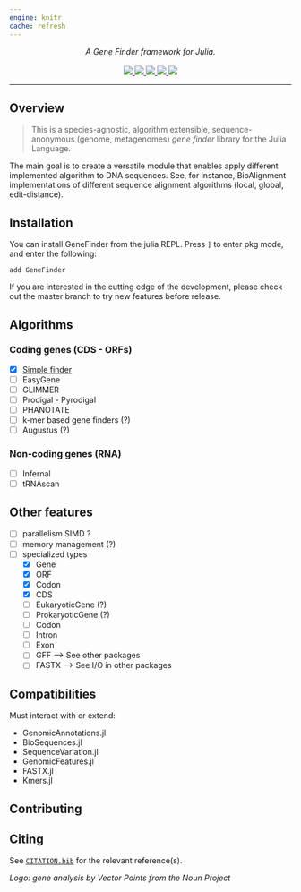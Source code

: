 ```yaml
---
engine: knitr
cache: refresh
---
```


<p align="center">
  <i>A Gene Finder framework for Julia.</i><br/><br/>
  <a href="https://www.repostatus.org/#wip">
    <img src="https://www.repostatus.org/badges/latest/wip.svg">
  </a>
  <a href="https://camilogarciabotero.github.io/GeneFinder.jl/dev/">
    <img src="https://img.shields.io/badge/documentation-online-blue.svg?logo=Julia&logoColor=white">
  </a>
  <a href="https://app.travis-ci.com/camilogarciabotero/GeneFinder.jl">
    <img src="https://app.travis-ci.com/camilogarciabotero/GeneFinder.jl.svg?branch=main">
   <a href="https://github.com/camilogarciabotero/GeneFinder.jl/actions/workflows/CI.yml">
    <img src="https://github.com/camilogarciabotero/GeneFinder.jl/actions/workflows/CI.yml/badge.svg">
  <a href="https://github.com/camilogarciabotero/GeneFinder.jl/blob/main/LICENSE">
    <img src="https://img.shields.io/badge/license-MIT-green.svg">
  </a>
  </a>
</p>

***
## Overview

>This is a species-agnostic, algorithm extensible, sequence-anonymous (genome, metagenomes) *gene finder* library for the Julia Language.

The main goal is to create a versatile module that enables apply different implemented algorithm to DNA sequences. See, for instance, BioAlignment implementations of different sequence alignment algorithms (local, global, edit-distance).

## Installation

You can install GeneFinder from the julia
REPL. Press `]` to enter pkg mode, and enter the following:

```
add GeneFinder
```

If you are interested in the cutting edge of the development, please check out
the master branch to try new features before release.

## Algorithms

### Coding genes (CDS - ORFs)

- [x] [Simple finder](https://camilogarciabotero.github.io/GeneFinder.jl/dev/simplefinder/)
- [ ] EasyGene
- [ ] GLIMMER
- [ ] Prodigal - Pyrodigal
- [ ] PHANOTATE
- [ ] k-mer based gene finders (?)
- [ ] Augustus (?)

### Non-coding genes (RNA)

- [ ] Infernal
- [ ] tRNAscan

## Other features

- [ ] parallelism SIMD ?
- [ ] memory management (?)
- [ ] specialized types
  - [x] Gene
  - [x] ORF
  - [x] Codon
  - [x] CDS
  - [ ] EukaryoticGene (?)
  - [ ] ProkaryoticGene (?)
  - [ ] Codon
  - [ ] Intron
  - [ ] Exon
  - [ ] GFF --> See other packages
  - [ ] FASTX --> See I/O in other packages

## Compatibilities  

Must interact with or extend:

- GenomicAnnotations.jl
- BioSequences.jl
- SequenceVariation.jl
- GenomicFeatures.jl
- FASTX.jl
- Kmers.jl

## Contributing

## Citing

See [`CITATION.bib`](CITATION.bib) for the relevant reference(s).

*Logo: gene analysis by Vector Points from the Noun Project*